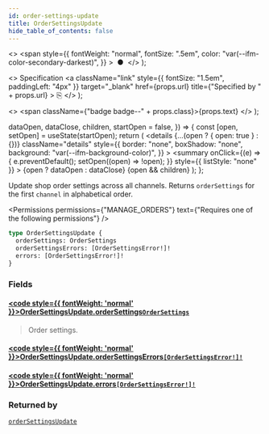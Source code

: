 ```yaml
---
id: order-settings-update
title: OrderSettingsUpdate
hide_table_of_contents: false
---
```


  <>
    <span
      style={{
        fontWeight: "normal",
        fontSize: ".5em",
        color: "var(--ifm-color-secondary-darkest)",
      }}
    >
      &nbsp;●&nbsp;
    </span>
  </>
);

  <>
    Specification
    <a
      className="link"
      style={{ fontSize: "1.5em", paddingLeft: "4px" }}
      target="\_blank"
      href={props.url}
      title={"Specified by " + props.url}
    >
      ⎘
    </a>
  </>
);

  <>
    <span className={"badge badge--" + props.class}>{props.text}</span>
  </>
);


  dataOpen,
  dataClose,
  children,
  startOpen = false,
}) => {
  const [open, setOpen] = useState(startOpen);
  return (
    <details
      {...(open ? { open: true } : {})}
      className="details"
      style={{
        border: "none",
        boxShadow: "none",
        background: "var(--ifm-background-color)",
      }}
    >
      <summary
        onClick={(e) => {
          e.preventDefault();
          setOpen((open) => !open);
        }}
        style={{ listStyle: "none" }}
      >
        {open ? dataOpen : dataClose}
      </summary>
      {open && children}
    </details>
  );
};

Update shop order settings across all channels. Returns `orderSettings` for the first `channel` in alphabetical order.

<Permissions
  permissions={"MANAGE_ORDERS"}
  text={"Requires one of the following permissions"}
/>

```graphql
type OrderSettingsUpdate {
  orderSettings: OrderSettings
  orderSettingsErrors: [OrderSettingsError!]!
  errors: [OrderSettingsError!]!
}
```

### Fields

#### [<code style={{ fontWeight: 'normal' }}>OrderSettingsUpdate.<b>orderSettings</b></code>](#)<Bullet />[`OrderSettings`](../../../api-reference/miscellaneous/objects/order-settings) <Badge class="secondary" text="object"/>

> Order settings.

#### [<code style={{ fontWeight: 'normal' }}>OrderSettingsUpdate.<b>orderSettingsErrors</b></code>](#)<Bullet />[`[OrderSettingsError!]!`](../../../api-reference/orders/objects/order-settings-error) <Badge class="secondary" text="deprecated"/> <Badge class="secondary" text="non-null"/> <Badge class="secondary" text="object"/>

> <Badge
>   class="warning"
>   text="DEPRECATED: This field will be removed in Saleor 4.0. Use `errors` field instead."
> />

#### [<code style={{ fontWeight: 'normal' }}>OrderSettingsUpdate.<b>errors</b></code>](#)<Bullet />[`[OrderSettingsError!]!`](../../../api-reference/orders/objects/order-settings-error) <Badge class="secondary" text="non-null"/> <Badge class="secondary" text="object"/>

>

### Returned by

[`orderSettingsUpdate`](../../../api-reference/orders/mutations/order-settings-update) <Badge class="secondary" text="mutation"/>

